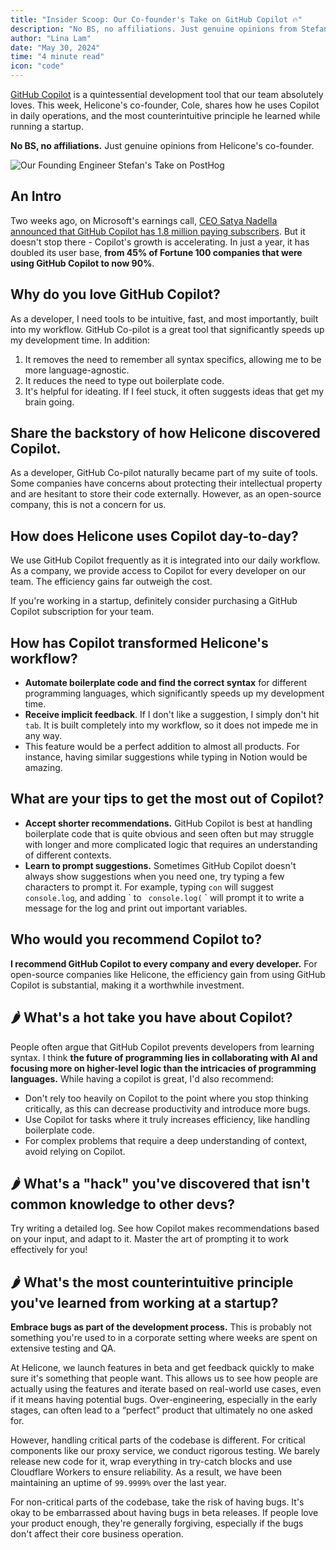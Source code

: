 ```yaml
---
title: "Insider Scoop: Our Co-founder's Take on GitHub Copilot 🔥"
description: "No BS, no affiliations. Just genuine opinions from Stefan, our founding engineer."
author: "Lina Lam"
date: "May 30, 2024"
time: "4 minute read"
icon: "code"
---
```


<a href="https://github.com/features/copilot" target="_blank" rel="noopener noreferrer">GitHub Copilot</a> is a quintessential development tool that our team absolutely loves. This week, Helicone's co-founder, Cole, shares how he uses Copilot in daily operations, and the most counterintuitive principle he learned while running a startup. 

**No BS, no affiliations.** Just genuine opinions from Helicone's co-founder. 


![Our Founding Engineer Stefan's Take on PostHog](/assets/blog/cole-copilot.png)


## An Intro

Two weeks ago, on Microsoft's earnings call, <a href="https://www.microsoft.com/en-us/investor/events/fy-2024/earnings-fy-2024-q3.aspx" target="_blank" rel="noopener noreferrer">CEO Satya Nadella announced that GitHub Copilot has 1.8 million paying subscribers</a>. But it doesn't stop there - Copilot's growth is accelerating. In just a year, it has doubled its user base, **from 45% of Fortune 100 companies that were using GitHub Copilot to now 90%**. 



## Why do you love GitHub Copilot? 

As a developer, I need tools to be intuitive, fast, and most importantly, built into my workflow. GitHub Co-pilot is a great tool that significantly speeds up my development time. In addition: 
1. It removes the need to remember all syntax specifics, allowing me to be more language-agnostic. 
2. It reduces the need to type out boilerplate code. 
3. It's helpful for ideating. If I feel stuck, it often suggests ideas that get my brain going.


## Share the backstory of how Helicone discovered Copilot. 

As a developer, GitHub Co-pilot naturally became part of my suite of tools. Some companies have concerns about protecting their intellectual property and are hesitant to store their code externally. However, as an open-source company, this is not a concern for us. 


## How does Helicone uses Copilot day-to-day?

We use GitHub Copilot frequently as it is integrated into our daily workflow. As a company, we provide access to Copilot for every developer on our team. The efficiency gains far outweigh the cost. 

If you're working in a startup, definitely consider purchasing a GitHub Copilot subscription for your team.


## How has Copilot transformed Helicone's workflow?

- **Automate boilerplate code and find the correct syntax** for different programming languages, which significantly speeds up my development time.
- **Receive implicit feedback**. If I don't like a suggestion, I simply don't hit `tab`. It is built completely into my workflow, so it does not impede me in any way.
- This feature would be a perfect addition to almost all products. For instance, having similar suggestions while typing in Notion would be amazing.


## What are your tips to get the most out of Copilot?

- **Accept shorter recommendations.** GitHub Copilot is best at handling boilerplate code that is quite obvious and seen often but may struggle with longer and more complicated logic that requires an understanding of different contexts.
- **Learn to prompt suggestions.** Sometimes GitHub Copilot doesn't always show suggestions when you need one, try typing a few characters to prompt it. For example, typing ` con ` will suggest ` console.log `, and adding \` to ` console.log(` ` will prompt it to write a message for the log and print out important variables.



## Who would you recommend Copilot to?

**I recommend GitHub Copilot to every company and every developer.** For open-source companies like Helicone, the efficiency gain from using GitHub Copilot is substantial, making it a worthwhile investment.


## 🌶️ What's a hot take you have about Copilot?

People often argue that GitHub Copilot prevents developers from learning syntax. I think **the future of programming lies in collaborating with AI and focusing more on higher-level logic than the intricacies of programming languages.** While having a copilot is great, I'd also recommend: 

- Don't rely too heavily on Copilot to the point where you stop thinking critically, as this can decrease productivity and introduce more bugs.
- Use Copilot for tasks where it truly increases efficiency, like handling boilerplate code.
- For complex problems that require a deep understanding of context, avoid relying on Copilot.



## 🌶️ What's a "hack" you've discovered that isn't common knowledge to other devs?

Try writing a detailed log. See how Copilot makes recommendations based on your input, and adapt to it. Master the art of prompting it to work effectively for you!



## 🌶️ What's the most counterintuitive principle you've learned from working at a startup?

**Embrace bugs as part of the development process.** This is probably not something you're used to in a corporate setting where weeks are spent on extensive testing and QA. 

At Helicone, we launch features in beta and get feedback quickly to make sure it's something that people want. This allows us to see how people are actually using the features and iterate based on real-world use cases, even if it means having potential bugs. Over-engineering, especially in the early stages, can often lead to a “perfect” product that ultimately no one asked for.

However, handling critical parts of the codebase is different. For critical components like our proxy service, we conduct rigorous testing. We barely release new code for it, wrap everything in try-catch blocks and use Cloudflare Workers to ensure reliability. As a result, we have been maintaining an uptime of `99.9999%` over the last year. 

For non-critical parts of the codebase, take the risk of having bugs. It's okay to be embarrassed about having bugs in beta releases. If people love your product enough, they're generally forgiving, especially if the bugs don't affect their core business operation.
